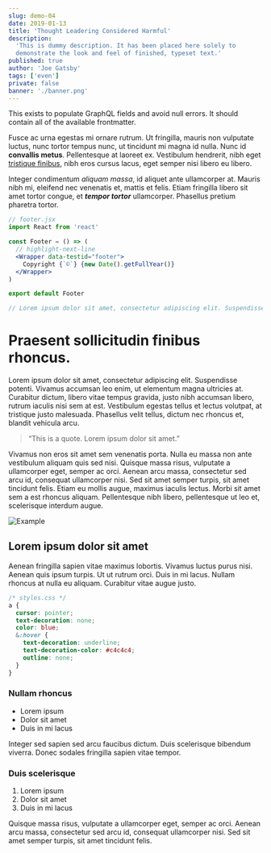 ```yaml
---
slug: demo-04
date: 2019-01-13
title: 'Thought Leadering Considered Harmful'
description:
  'This is dummy description. It has been placed here solely to
  demonstrate the look and feel of finished, typeset text.'
published: true
author: 'Joe Gatsby'
tags: ['even']
private: false
banner: './banner.png'
---
```


This exists to populate GraphQL fields and avoid null errors. It
should contain all of the available frontmatter.

Fusce ac urna egestas mi ornare rutrum. Ut fringilla, mauris non
vulputate luctus, nunc tortor tempus nunc, ut tincidunt mi magna id
nulla. Nunc id **convallis metus**. Pellentesque at laoreet ex.
Vestibulum hendrerit, nibh eget [tristique finibus](/), nibh eros
cursus lacus, eget semper nisi libero eu libero.

Integer condimentum _aliquam massa_, id aliquet ante ullamcorper at.
Mauris nibh mi, eleifend nec venenatis et, mattis et felis. Etiam
fringilla libero sit amet tortor congue, et _**tempor tortor**_
ullamcorper. Phasellus pretium pharetra tortor.

```jsx
// footer.jsx
import React from 'react'

const Footer = () => (
  // highlight-next-line
  <Wrapper data-testid="footer">
    Copyright {`©`} {new Date().getFullYear()}
  </Wrapper>
)

export default Footer

// Lorem ipsum dolor sit amet, consectetur adipiscing elit. Suspendisse potenti.
```

# Praesent sollicitudin finibus rhoncus.

Lorem ipsum dolor sit amet, consectetur adipiscing elit. Suspendisse
potenti. Vivamus accumsan leo enim, ut elementum magna ultricies at.
Curabitur dictum, libero vitae tempus gravida, justo nibh accumsan
libero, rutrum iaculis nisi sem at est. Vestibulum egestas tellus et
lectus volutpat, at tristique justo malesuada. Phasellus velit tellus,
dictum nec rhoncus et, blandit vehicula arcu.

> “This is a quote. Lorem ipsum dolor sit amet.”

Vivamus non eros sit amet sem venenatis porta. Nulla eu massa non ante
vestibulum aliquam quis sed nisi. Quisque massa risus, vulputate a
ullamcorper eget, semper ac orci. Aenean arcu massa, consectetur sed
arcu id, consequat ullamcorper nisi. Sed sit amet semper turpis, sit
amet tincidunt felis. Etiam eu mollis augue, maximus iaculis lectus.
Morbi sit amet sem a est rhoncus aliquam. Pellentesque nibh libero,
pellentesque ut leo et, scelerisque interdum augue.

![Example](./example.png)

## Lorem ipsum dolor sit amet

Aenean fringilla sapien vitae maximus lobortis. Vivamus luctus purus
nisi. Aenean quis ipsum turpis. Ut ut rutrum orci. Duis in mi lacus.
Nullam rhoncus at nulla eu aliquam. Curabitur vitae augue justo.

```css
/* styles.css */
a {
  cursor: pointer;
  text-decoration: none;
  color: blue;
  &:hover {
    text-decoration: underline;
    text-decoration-color: #c4c4c4;
    outline: none;
  }
}
```

### Nullam rhoncus

- Lorem ipsum
- Dolor sit amet
- Duis in mi lacus

Integer sed sapien sed arcu faucibus dictum. Duis scelerisque bibendum
viverra. Donec sodales fringilla sapien vitae tempor.

### Duis scelerisque

1. Lorem ipsum
2. Dolor sit amet
3. Duis in mi lacus

Quisque massa risus, vulputate a ullamcorper eget, semper ac orci.
Aenean arcu massa, consectetur sed arcu id, consequat ullamcorper
nisi. Sed sit amet semper turpis, sit amet tincidunt felis.
